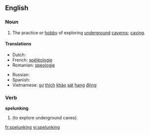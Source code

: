 ==English==

===Noun===
{{wikipedia}}
{{en-noun|-}}

# The practice or [[hobby]] of exploring [[underground]] [[caverns]]; [[caving]].

====Translations====
{{trans-top|exploring underground caverns}}
* Dutch: {{t-|nl|speleologie|f}}
* French: [[spéléologie]] {{f}}
* Romanian: [[speologie]] {{f}}
{{trans-mid}}
* Russian: {{t|ru|спелеология|f|tr=sp'el'eológija}}
* Spanish: {{t|es|espeleología|f}}
* Vietnamese: [[sự]] [[thích]] [[khảo]] [[sát]] [[hang#Vietnamese|hang]] [[động]]
{{trans-bottom}}

===Verb===
'''spelunking'''

# {{present participle of|[[spelunk]]}} (to explore underground caves).

[[fr:spelunking]]
[[vi:spelunking]]
